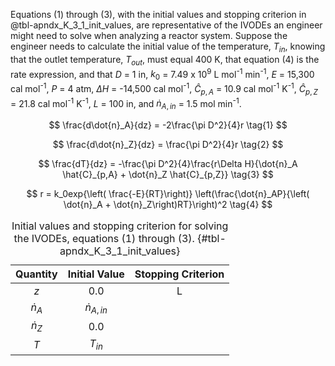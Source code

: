 
Equations (1) through (3), with the initial values and stopping criterion in @tbl-apndx_K_3_1_init_values, are representative of the IVODEs an engineer might need to solve when analyzing a reactor system. Suppose the engineer needs to calculate the initial value of the temperature, $T_{in}$, knowing that the outlet temperature, $T_{out}$, must equal 400 K, that equation (4) is the rate expression, and that $D$ = 1 in, $k_0$ = 7.49 x 10^9^ L mol^-1^ min^-1^, $E$ = 15,300 cal mol^-1^, $P$ = 4 atm, $\Delta H$ = -14,500 cal mol^-1^, $\hat{C}_{p,A}$ = 10.9 cal mol^-1^ K^-1^, $\hat{C}_{p,Z}$ = 21.8 cal mol^-1^ K^-1^, $L$ = 100 in, and $\dot{n}_{A,in}$ = 1.5 mol min^-1^.

$$
\frac{d\dot{n}_A}{dz} = -2\frac{\pi D^2}{4}r \tag{1}
$$

$$
\frac{d\dot{n}_Z}{dz} = \frac{\pi D^2}{4}r \tag{2}
$$

$$
\frac{dT}{dz} = -\frac{\pi D^2}{4}\frac{r\Delta H}{\dot{n}_A \hat{C}_{p,A} + \dot{n}_Z \hat{C}_{p,Z}} \tag{3}
$$

$$
r = k_0exp{\left( \frac{-E}{RT}\right)} \left(\frac{\dot{n}_AP}{\left( \dot{n}_A + \dot{n}_Z\right)RT}\right)^2 \tag{4}
$$

| Quantity | Initial Value | Stopping Criterion |
|:---:|:---:|:---:|
| $z$ | 0.0 | L |
| $\dot{n}_A$ | $\dot{n}_{A,in}$ | |
| $\dot{n}_Z$ | 0.0 | |
| $T$ | $T_{in}$ | |

: Initial values and stopping criterion for solving the IVODEs, equations (1) through (3). {#tbl-apndx_K_3_1_init_values}